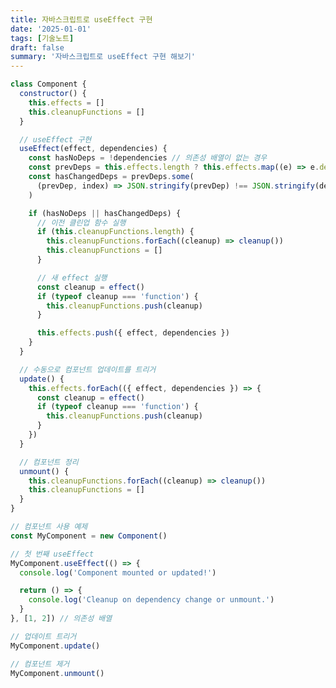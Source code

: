 ```yaml
---
title: 자바스크립트로 useEffect 구현
date: '2025-01-01'
tags: [기술노트]
draft: false
summary: '자바스크립트로 useEffect 구현 해보기'
---
```


```jsx
class Component {
  constructor() {
    this.effects = []
    this.cleanupFunctions = []
  }

  // useEffect 구현
  useEffect(effect, dependencies) {
    const hasNoDeps = !dependencies // 의존성 배열이 없는 경우
    const prevDeps = this.effects.length ? this.effects.map((e) => e.dependencies) : []
    const hasChangedDeps = prevDeps.some(
      (prevDep, index) => JSON.stringify(prevDep) !== JSON.stringify(dependencies[index])
    )

    if (hasNoDeps || hasChangedDeps) {
      // 이전 클린업 함수 실행
      if (this.cleanupFunctions.length) {
        this.cleanupFunctions.forEach((cleanup) => cleanup())
        this.cleanupFunctions = []
      }

      // 새 effect 실행
      const cleanup = effect()
      if (typeof cleanup === 'function') {
        this.cleanupFunctions.push(cleanup)
      }

      this.effects.push({ effect, dependencies })
    }
  }

  // 수동으로 컴포넌트 업데이트를 트리거
  update() {
    this.effects.forEach(({ effect, dependencies }) => {
      const cleanup = effect()
      if (typeof cleanup === 'function') {
        this.cleanupFunctions.push(cleanup)
      }
    })
  }

  // 컴포넌트 정리
  unmount() {
    this.cleanupFunctions.forEach((cleanup) => cleanup())
    this.cleanupFunctions = []
  }
}

// 컴포넌트 사용 예제
const MyComponent = new Component()

// 첫 번째 useEffect
MyComponent.useEffect(() => {
  console.log('Component mounted or updated!')

  return () => {
    console.log('Cleanup on dependency change or unmount.')
  }
}, [1, 2]) // 의존성 배열

// 업데이트 트리거
MyComponent.update()

// 컴포넌트 제거
MyComponent.unmount()
```
